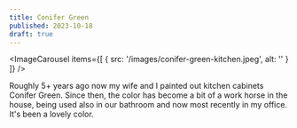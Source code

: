 ```yaml
---
title: Conifer Green
published: 2023-10-18
draft: true
---
```


<ImageCarousel
  items={[
    {
      src: '/images/conifer-green-kitchen.jpeg',
      alt: ''
    }
  ]}
/>

Roughly 5+ years ago now my wife and I painted out kitchen cabinets Conifer Green. Since then, the color has become a bit of a work horse in the house, being used also in our bathroom and now most recently in my office. It's been a lovely color.